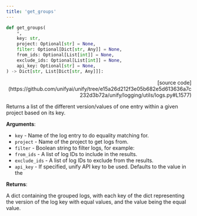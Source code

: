 ```yaml
---
title: 'get_groups'
---
```


```python
def get_groups(
    *,
    key: str,
    project: Optional[str] = None,
    filter: Optional[Dict[str, Any]] = None,
    from_ids: Optional[List[int]] = None,
    exclude_ids: Optional[List[int]] = None,
    api_key: Optional[str] = None,
) -> Dict[str, List[Dict[str, Any]]]:
```

<p align="right">[source code](https://github.com/unifyai/unify/tree/e15a26d212f3e05b682e5d613636a7c232d3b72a/unify/logging/utils/logs.py#L1577)</p>

Returns a list of the different version/values of one entry within a given project
based on its key.

**Arguments**:

- `key` - Name of the log entry to do equality matching for.
- `project` - Name of the project to get logs from.
- `filter` - Boolean string to filter logs, for example:
- `from_ids` - A list of log IDs to include in the results.
- `exclude_ids` - A list of log IDs to exclude from the results.
- `api_key` - If specified, unify API key to be used. Defaults to the value in the



**Returns**:

A dict containing the grouped logs, with each key of the dict representing the
version of the log key with equal values, and the value being the equal value.